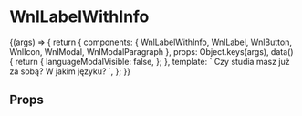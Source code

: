 

<Meta title='molecules/LabelWithInfo' component={WnlLabelWithInfo} />

# WnlLabelWithInfo

<Story name='interactive'>
    {(args) => {
        return {
            components: { WnlLabelWithInfo, WnlLabel, WnlButton, WnlIcon, WnlModal, WnlModalParagraph },
            props: Object.keys(args),
            data() {
                return {
                    languageModalVisible: false,
                };
            },
            template: `<wnl-label-with-info>
                <wnl-label input-id="finished_studies">Czy studia masz już za sobą? W jakim języku?</wnl-label>
                <template slot="info">
                    <wnl-icon :icon="ICONS.QUESTION_CIRCLE" @click.native="languageModalVisible = true" />
                    <wnl-modal v-if="languageModalVisible" @close-modal="languageModalVisible = false">
                    		<h4 slot="header" class="-headlineXL -textBold">Dlaczego pytamy o język?</h4>
                    		<template>
                    			<wnl-modal-paragraph>
                    				Ukończenie studiów w języku polskim jest jednym z warunków skorzystania z Gwarancji Satysfakcji.
                    			</wnl-modal-paragraph>
                    		</template>
                    		<wnl-button slot="footer" @click.native="languageModalVisible = false">Ok, Rozumiem</wnl-button>
                    	</wnl-modal>
                </template>
            </wnl-label-with-info>`,
        };
    }}
</Story>

## Props

<Props of={WnlLabelWithInfo} />
